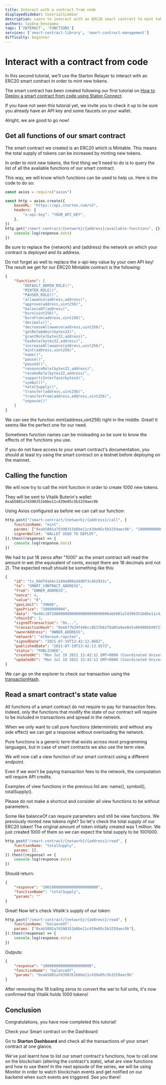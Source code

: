 ```yaml
---
title: Interact with a contract from code
displayedSidebar: tutorialSidebar
description: Learn to interact with an ERC20 smart contract to mint tokens and read contract states, using Starton's Relayer for executing and querying smart contract functions.
authors: loubna-benzaama
tags: ['INTERACT', 'FUNCTIONS']
services: ['smart-contract-library', 'smart-contract-management']
difficulty: beginner
---
```



# Interact with a contract from code

In this second tutorial, we'll use the Starton Relayer to interact with an ERC20 smart contract in order to mint new tokens.

The smart contract has been created following our first tutorial on [How to Deploy a smart contract from code using Staton Connect](/tutorials/deploy-a-contract-from-code).

If you have not seen this tutorial yet, we invite you to check it up to be sure you already have an API key and some faucets on your wallet.

Alright, we are good to go now!

## Get all functions of our smart contract

The smart contract we created is an ERC20 which is Mintable. This means the total supply of tokens can be increased by minting new tokens.

In order to mint new tokens, the first thing we'll need to do is to query the list of all the available functions of our smart contract.

This way, we will know which functions can be used to help us.
Here is the code to do so:

```js
const axios = require("axios")

const http = axios.create({
	baseURL: "https://api.starton.com/v3",
	headers: {
		"x-api-key": "YOUR_API_KEY",
	},
})
http.get("/smart-contract/{network}/{address}/available-functions", {}).then((response) => {
	console.log(response.data)
})
```

Be sure to replace the \{network} and \{address} the network on which your contract is deployed and its address.

Do not forget as well to replace the x-api-key value by your own API key!
The result we get for our ERC20 Mintable contract is the following:

```json
{
	"functions": [
		"DEFAULT_ADMIN_ROLE()",
		"MINTER_ROLE()",
		"PAUSER_ROLE()",
		"allowance(address,address)",
		"approve(address,uint256)",
		"balanceOf(address)",
		"burn(uint256)",
		"burnFrom(address,uint256)",
		"decimals()",
		"decreaseAllowance(address,uint256)",
		"getRoleAdmin(bytes32)",
		"grantRole(bytes32,address)",
		"hasRole(bytes32,address)",
		"increaseAllowance(address,uint256)",
		"mint(address,uint256)",
		"name()",
		"pause()",
		"paused()",
		"renounceRole(bytes32,address)",
		"revokeRole(bytes32,address)",
		"supportsInterface(bytes4)",
		"symbol()",
		"totalSupply()",
		"transfer(address,uint256)",
		"transferFrom(address,address,uint256)",
		"unpause()"
	]
}
```

We can see the function mint(address,uint256) right in the middle.
Great! It seems like the perfect one for our need.

Sometimes function names can be misleading so be sure to know the effects of the functions you use.

If you do not have access to your smart contract's documentation, you should at least try using the smart contract on a testnet before deploying on the mainnet.

## Calling the function

We will now try to call the mint function in order to create 1000 new tokens.

They will be sent to Vitalik Buterin's wallet: `0xab5801a7d398351b8be11c439e05c5b3259aec9b`

Using Axios configured as before we can call our function:

```js
http.post("/smart-contract/{network}/{address}/call", {
	functionName: "mint",
	params: ["0xab5801a7d398351b8be11c439e05c5b3259aec9b", "1000000000000000000000"],
	signerWallet: "WALLET USED TO DEPLOY",
}).then((response) => {
	console.log(response.data)
})
```

We had to put 18 zeros after "1000" as the smart contract will read the amount in wei (the equivalent of cents, except there are 18 decimals and not 2).
The expected result should be something like this:

```json
{
	"id": "tx_69dfd164c12d4a989a3dd0f3c452931c",
	"to": "SMART_CONTRACT_ADDRESS",
	"from": "OWNER_ADDRESS",
	"nonce": 4,
	"value": "0",
	"gasLimit": "39606",
	"gasPrice": "2099999994",
	"data": "0x40c10f19000000000000000000000000ab5801a7d398351b8be11c4…0000000000000000000000000000000000000003635c9adc5dea00000",
	"chainId": 3,
	"signedTransaction": "0x...",
	"transactionHash": "0xe677b29f448cc8b37b62f8a05a9ee8e5a90460bb99f2713f186283f3b073ff12",
	"ownerAddress": "OWNER_ADDRESS",
	"network": "ethereum-ropsten",
	"signedDate": "2021-07-19T13:42:12.860Z",
	"publishedDate": "2021-07-19T13:42:13.957Z",
	"status": "PUBLISHED",
	"createdAt": "Mon Jul 19 2021 13:42:12 GMT+0000 (Coordinated Universal Time)",
	"updatedAt": "Mon Jul 19 2021 13:42:13 GMT+0000 (Coordinated Universal Time)"
}
```

We can go on the explorer to check our transaction using the [transactionHash](https://ropsten.etherscan.io/tx/0xe677b29f448cc8b37b62f8a05a9ee8e5a90460bb99f2713f186283f3b073ff12).

## Read a smart contract's state value

All functions of a smart contract do not require to pay for transaction fees.
Indeed, only the functions that modify the state of our contract will require to be included in transactions and spread in the network.

When we only want to call pure functions (deterministic and without any side effect) we can get a response without overloading the network.

Pure functions is a generic term that exists across most programming languages, but in case of smart contracts we also use the term view.

We will now call a view function of our smart contract using a different endpoint.

Even if we won't be paying transaction fees to the network, the computation will require API credits.

Examples of view functions in the previous list are: name(), symbol(), totalSupply().

Please do not make a shortcut and consider all view functions to be without parameters.

Some like balanceOf can require parameters and still be view functions.
We previously minted new tokens right? So let's check the total supply of our ERC20 token! The original amount of token initially created was 1 million. We just created 1000 of them so we can expect the total supply to be 1001000.

```jsx
http.post("/smart-contract/{network}/{address}/read", {
	functionName: "totalSupply",
	params: [],
}).then((response) => {
	console.log(response.data)
})
```

Should return:

```json
{
	"response": "1001000000000000000000000",
	"functionName": "totalSupply",
	"params": ""
}
```

Great! Now let's check Vitalik's supply of our token:

```jsx
http.post("/smart-contract/{network}/{address}/read", {
	functionName: "balanceOf",
	params: ["0xab5801a7d398351b8be11c439e05c5b3259aec9b"],
}).then((response) => {
	console.log(response.data)
})
```

Outputs:

```json
{
	"response": "1000000000000000000000",
	"functionName": "balanceOf",
	"params": "0xab5801a7d398351b8be11c439e05c5b3259aec9b"
}
```

After removing the 18 trailing zeros to convert the wei to full units, it's now confirmed that Vitalik holds 1000 tokens!

## Conclusion

Congratulations, you have now completed this tutorial!

<div className="row-is-multiline">
	<div className="col col--2" className="cards">
		<Link className="button-card button-card--vertical" to="https://app.starton.com/projects">
			<Heading as={"h3"}>Check your Smart contract on the Dashboard</Heading>
			<div className="button-card__inner">
				<p color="white">
					Go to <b>Starton Dashboard</b> and check all the transactions of your smart contract at one glance.
				</p>
			</div>
		</Link>
	</div>
</div>

We've just learnt how to list our smart contract's functions, how to call one on the blockchain (altering the contract's state), what are view functions and how to use them!
In the next episode of the series, we will be using Monitor in order to watch blockchain events and get notified on our backend when such events are triggered.
See you there!
